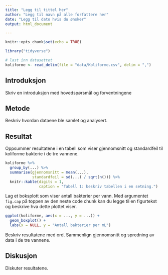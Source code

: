 ```yaml
---
title: "Legg til tittel her"
author: "Legg til navn på alle forfattere her"
date: "Legg til dato hvis du ønsker"
output: html_document

---
```


```r
knitr::opts_chunk$set(echo = TRUE)

library("tidyverse")

# last inn datasettet
koliforme <- read_delim(file = "data/Koliforme.csv", delim = ",")

```

## Introduksjon

Skriv en introduksjon med hovedspørsmål og forventningene

## Metode

Beskriv hvordan dataene ble samlet og analysert.


## Resultat

Oppsummer resultatene i en tabell som viser gjennomsnitt og standardfeil til koliforme bakterie i de tre vannene.

```r

koliforme %>% 
  group_by(...) %>% 
  summarise(gjennomsnitt = mean(...),
            standardfeil = sd(...) / sqrt(n())) %>% 
  knitr::kable(digits = 1,
               caption = "Tabell 1: beskriv tabellen i en setning.")

```


Lag et boksplott som viser antall bakterier per vann.
Med argumentet ```fig.cap``` på toppen av den neste code chunk kan du legge til en figurtekst og beskrive hva dette plottet viser.

```r

ggplot(koliforme, aes(x = ..., y = ...)) +
  geom_boxplot() +
  labs(x = NULL, y = "Antall bakterier per mL")

```


Beskriv resultatene med ord.
Sammenlign gjennomsnitt og spredning av data i de tre vannene.


## Diskusjon

Diskuter resultatene.

